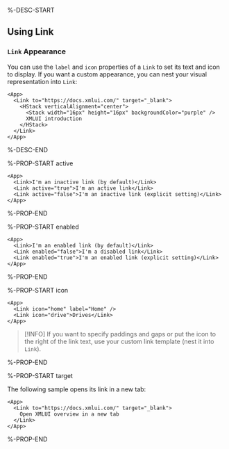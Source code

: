 %-DESC-START

## Using Link

### `Link` Appearance

You can use the `label` and `icon` properties of a `Link` to set its text and icon to display. If you want a custom appearance, you can nest your visual representation into `Link`:

```xmlui-pg copy {1,6} display name="Example: custom Link content"
<App>
  <Link to="https://docs.xmlui.com/" target="_blank">
    <HStack verticalAlignment="center">
      <Stack width="16px" height="16px" backgroundColor="purple" />
      XMLUI introduction
    </HStack>
  </Link>
</App>
```

%-DESC-END

%-PROP-START active

```xmlui-pg copy display name="Example: active"
<App>
  <Link>I'm an inactive link (by default)</Link>
  <Link active="true">I'm an active link</Link>
  <Link active="false">I'm an inactive link (explicit setting)</Link>
</App>
```

%-PROP-END

%-PROP-START enabled

```xmlui-pg copy display name="Example: enabled"
<App>
  <Link>I'm an enabled link (by default)</Link>
  <Link enabled="false">I'm a disabled link</Link>
  <Link enabled="true">I'm an enabled link (explicit setting)</Link>
</App>
```

%-PROP-END

%-PROP-START icon

```xmlui-pg copy display name="Example: icon"
<App>
  <Link icon="home" label="Home" />
  <Link icon="drive">Drives</Link>
</App>
```

>[!INFO]
> If you want to specify paddings and gaps or put the icon to the right of the link text, use your custom link template (nest it into `Link`).

%-PROP-END

%-PROP-START target

The following sample opens its link in a new tab:

```xmlui-pg copy display name="Example: target"
<App>
  <Link to="https://docs.xmlui.com/" target="_blank">
    Open XMLUI overview in a new tab
  </Link>
</App>
```

%-PROP-END

